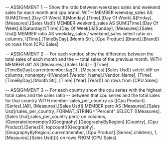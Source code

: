 -- ASSIGNMENT 1
-- Show the ratio between weekdays sales and weekend sales for each month and cpu brand.
WITH MEMBER weekday_sales AS
SUM([Time].[Day Of Week].&[Monday]:[Time].[Day Of Week].&[Friday], [Measures].[Sales Usd])
MEMBER weekend_sales AS
SUM([Time].[Day Of Week].&[Saturday]:[Time].[Day Of Week].&[Sunday], [Measures].[Sales Usd])
MEMBER ratio AS
weekday_sales / weekend_sales
select ratio on columns,
([Time].[TimeByDay].[Month Str], [Cpu Product].[Brand].[Brand]) on rows
from [CPU Sales]


-- ASSIGNMENT 2
-- For each vendor, show the difference between the total sales of each month and the
-- total sales of the previous month.
WITH MEMBER diff AS
[Measures].[Sales Usd] - ([Time].[TimeByDay].currentmember.lag(1) , [Measures].[Sales Usd])
select diff on columns,
nonempty (([Vendor].[Vendor_Name].[Vendor_Name], [Time].[TimeByDay].[Month Str], [Time].[Year].[Year]))  on rows
from [CPU Sales]


-- ASSIGNMENT 3
-- For each country show the cpu series with the highest total sales and the sales ratio
-- between that cpu series and the total sales for that country
WITH member sales_per_country as ([Cpu Product].[Series].[All], [Measures].[Sales Usd]) 
MEMBER perc AS [Measures].[Sales Usd]/sales_per_country,
FORMAT_STRING="Percent" 
SELECT {[Measures].[Sales Usd],sales_per_country,perc} on columns, 
{Generate(nonempty(([Geography].[GeographyByRegion].[Country], [Cpu Product].[Series])),
topcount(([Geography].[GeographyByRegion].currentmember, [Cpu Product].[Series].children), 1, [Measures].[Sales Usd]))} on rows
FROM [CPU Sales]